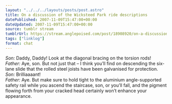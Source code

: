 ```yaml
---
layout: "../../../layouts/posts/post.astro"
title: On a discussion of the Wicksteed Park ride descriptions
datePublished: 2007-11-09T15:47:00+00:00
dateUpdated: 2007-11-09T15:47:00+00:00
source: tumblr stream
tumblrUrl: https://stream.anglepoised.com/post/18908920/on-a-discussion-of-the-wickstead-park-ride
tags: ["linklog"]
format: chat
---
```


<i>Son:</i> Daddy, Daddy! Look at the diagonal bracing on the torsion rods!
<br />
<i>Father:</i> Aye, son. But not just that &#8211; I think you&#8217;ll find on
descending the six-lane slide that the rolled steel joists have been galvanised
for protection.
<br />
<i>Son:</i> Brilliaaaant!
<br />
<i>Father:</i> Aye. But make sure to hold tight to the aluminium angle-supported
safety rail while you ascend the staircase, son, or you&#8217;ll fall, and the
pigment flowing forth from your cracked head certainly won&#8217;t enhance your
appearance.
<br />
